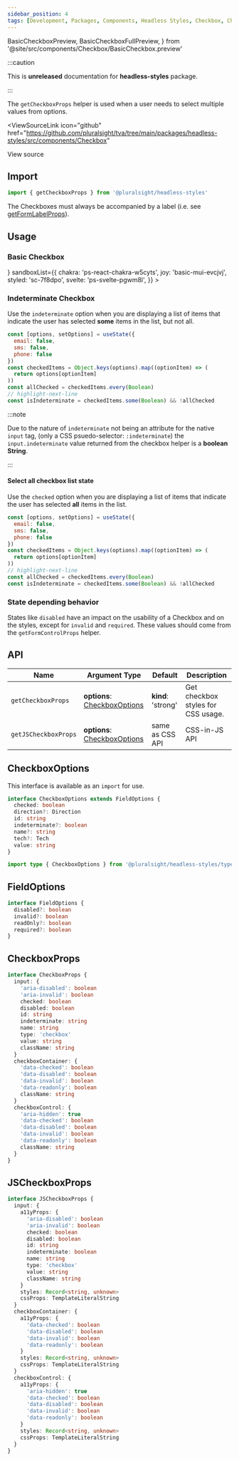 ```yaml
---
sidebar_position: 4
tags: [Development, Packages, Components, Headless Styles, Checkbox, Chakra]
---
```


<!-- TODO: As of 2.0.0-beta.17 live-codeblock do not support imports. -->
<!-- Keep an eye out so we can kill the components we are importing in. -->
<!-- https://docusaurus.io/docs/markdown-features/code-blocks#imports -->

  BasicCheckboxPreview,
  BasicCheckboxFullPreview,
} from '@site/src/components/Checkbox/BasicCheckbox.preview'

:::caution

This is **unreleased** documentation for **headless-styles** package.

:::

The `getCheckboxProps` helper is used when a user needs to select multiple values from options.

<ViewSourceLink
  icon="github"
  href="https://github.com/pluralsight/tva/tree/main/packages/headless-styles/src/components/Checkbox"
>
  View source
</ViewSourceLink>

## Import

```javascript
import { getCheckboxProps } from '@pluralsight/headless-styles'
```

The Checkboxes must always be accompanied by a label (i.e. see [getFormLabelProps](./FormControl)).

## Usage

### Basic Checkbox

<BasicCheckbox />
<LiveExampleTabs
  fullCode={<BasicCheckboxFullPreview />}
  sandboxList={{
    chakra: 'ps-react-chakra-w5cyts',
    joy: 'basic-mui-evcjvj',
    styled: 'sc-7f8dpo',
    svelte: 'ps-svelte-pgwm8l',
  }}
>
  <BasicCheckboxPreview />
</LiveExampleTabs>

### Indeterminate Checkbox

Use the `indeterminate` option when you are displaying a list of items that indicate the user has selected **some** items in the list, but not all.

<IndeterminateCheckbox />

```jsx
const [options, setOptions] = useState({
  email: false,
  sms: false,
  phone: false
})
const checkedItems = Object.keys(options).map((optionItem) => (
  return options[optionItem]
))
const allChecked = checkedItems.every(Boolean)
// highlight-next-line
const isIndeterminate = checkedItems.some(Boolean) && !allChecked
```

:::note

Due to the nature of `indeterminate` not being an attribute for the native `input` tag, (only a CSS psuedo-selector: `:indeterminate`) the `input.indeterminate` value returned from the checkbox helper is a **boolean String**.

:::

#### Select all checkbox list state

Use the `checked` option when you are displaying a list of items that indicate the user has selected **all** items in the list.

<SelectAllCheckbox />

```jsx
const [options, setOptions] = useState({
  email: false,
  sms: false,
  phone: false
})
const checkedItems = Object.keys(options).map((optionItem) => (
  return options[optionItem]
))
// highlight-next-line
const allChecked = checkedItems.every(Boolean)
const isIndeterminate = checkedItems.some(Boolean) && !allChecked
```

### State depending behavior

States like `disabled` have an impact on the usability of a Checkbox and on the styles, except for `invalid` and `required`. These values should come from the `getFormControlProps` helper.

<CheckboxStates />

## API

| Name                 | Argument Type                                    | Default            | Description                        |
| -------------------- | ------------------------------------------------ | ------------------ | ---------------------------------- |
| `getCheckboxProps`   | **options**: [CheckboxOptions](#checkboxoptions) | **kind**: 'strong' | Get checkbox styles for CSS usage. |
| `getJSCheckboxProps` | **options**: [CheckboxOptions](#checkboxoptions) | same as CSS API    | CSS-in-JS API                      |

## CheckboxOptions

This interface is available as an `import` for use.

```typescript
interface CheckboxOptions extends FieldOptions {
  checked: boolean
  direction?: Direction
  id: string
  indeterminate?: boolean
  name?: string
  tech?: Tech
  value: string
}
```

```typescript title="Import example"
import type { CheckboxOptions } from '@pluralsight/headless-styles/types'
```

## FieldOptions

```typescript
interface FieldOptions {
  disabled?: boolean
  invalid?: boolean
  readOnly?: boolean
  required?: boolean
}
```

## CheckboxProps

```typescript
interface CheckboxProps {
  input: {
    'aria-disabled': boolean
    'aria-invalid': boolean
    checked: boolean
    disabled: boolean
    id: string
    indeterminate: string
    name: string
    type: 'checkbox'
    value: string
    className: string
  }
  checkboxContainer: {
    'data-checked': boolean
    'data-disabled': boolean
    'data-invalid': boolean
    'data-readonly': boolean
    className: string
  }
  checkboxControl: {
    'aria-hidden': true
    'data-checked': boolean
    'data-disabled': boolean
    'data-invalid': boolean
    'data-readonly': boolean
    className: string
  }
}
```

## JSCheckboxProps

```typescript
interface JSCheckboxProps {
  input: {
    a11yProps: {
      'aria-disabled': boolean
      'aria-invalid': boolean
      checked: boolean
      disabled: boolean
      id: string
      indeterminate: boolean
      name: string
      type: 'checkbox'
      value: string
      className: string
    }
    styles: Record<string, unknown>
    cssProps: TemplateLiteralString
  }
  checkboxContainer: {
    a11yProps: {
      'data-checked': boolean
      'data-disabled': boolean
      'data-invalid': boolean
      'data-readonly': boolean
    }
    styles: Record<string, unknown>
    cssProps: TemplateLiteralString
  }
  checkboxControl: {
    a11yProps: {
      'aria-hidden': true
      'data-checked': boolean
      'data-disabled': boolean
      'data-invalid': boolean
      'data-readonly': boolean
    }
    styles: Record<string, unknown>
    cssProps: TemplateLiteralString
  }
}
```
